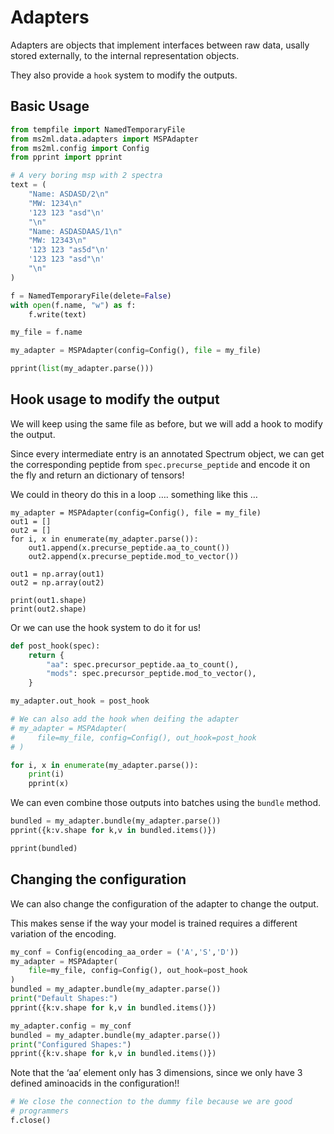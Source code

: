 
# Adapters

Adapters are objects that implement interfaces between
raw data, usally stored externally, to the internal representation
objects.

They also provide a `hook` system to modify the outputs.

## Basic Usage

```python
from tempfile import NamedTemporaryFile
from ms2ml.data.adapters import MSPAdapter
from ms2ml.config import Config
from pprint import pprint

# A very boring msp with 2 spectra
text = (
    "Name: ASDASD/2\n"
    "MW: 1234\n"
    '123 123 "asd"\n'
    "\n"
    "Name: ASDASDAAS/1\n"
    "MW: 12343\n"
    '123 123 "as5d"\n'
    '123 123 "asd"\n'
    "\n"
)

f = NamedTemporaryFile(delete=False)
with open(f.name, "w") as f:
    f.write(text)

my_file = f.name

my_adapter = MSPAdapter(config=Config(), file = my_file)

pprint(list(my_adapter.parse()))
```

## Hook usage to modify the output

We will keep using the same file as before, but we will add a hook to
modify the output.

Since every intermediate entry is an annotated Spectrum object, we can
get the corresponding peptide from `spec.precurse_peptide` and encode it
on the fly and return an dictionary of tensors!

We could in theory do this in a loop .... something like this ...

    my_adapter = MSPAdapter(config=Config(), file = my_file)
    out1 = []
    out2 = []
    for i, x in enumerate(my_adapter.parse()):
        out1.append(x.precurse_peptide.aa_to_count())
        out2.append(x.precurse_peptide.mod_to_vector())

    out1 = np.array(out1)
    out2 = np.array(out2)

    print(out1.shape)
    print(out2.shape)


Or we can use the hook system to do it for us!


```python
def post_hook(spec):
    return {
        "aa": spec.precursor_peptide.aa_to_count(),
        "mods": spec.precursor_peptide.mod_to_vector(),
    }

my_adapter.out_hook = post_hook

# We can also add the hook when deifing the adapter
# my_adapter = MSPAdapter(
#     file=my_file, config=Config(), out_hook=post_hook
# )

for i, x in enumerate(my_adapter.parse()):
    print(i)
    pprint(x)

```

We can even combine those outputs into batches using the `bundle` method.

```python
bundled = my_adapter.bundle(my_adapter.parse())
pprint({k:v.shape for k,v in bundled.items()})
```

```python
pprint(bundled)
```


## Changing the configuration

We can also change the configuration of the adapter to change the
output.

This makes sense if the way your model is trained requires a different
variation of the encoding.

```python
my_conf = Config(encoding_aa_order = ('A','S','D'))
my_adapter = MSPAdapter(
    file=my_file, config=Config(), out_hook=post_hook
)
bundled = my_adapter.bundle(my_adapter.parse())
print("Default Shapes:")
pprint({k:v.shape for k,v in bundled.items()})

my_adapter.config = my_conf
bundled = my_adapter.bundle(my_adapter.parse())
print("Configured Shapes:")
pprint({k:v.shape for k,v in bundled.items()})
```

Note that the 'aa' element only has 3 dimensions, since we only have 3
defined aminoacids in the configuration!!

```python
# We close the connection to the dummy file because we are good
# programmers
f.close()
```
